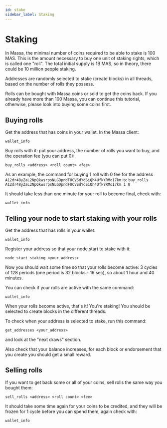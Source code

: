 ```yaml
---
id: stake
sidebar_label: Staking
---
```


# Staking

In Massa, the minimal number of coins required to be able to stake is 100 MAS.
This is the amount necessary to buy one unit of staking rights, which is called one "roll".
The total initial supply is 1B MAS, so in theory, there could be 10 million people staking.

Addresses are randomly selected to stake (create blocks) in all threads, based on the number of rolls they possess.

Rolls can be bought with Massa coins or sold to get the coins back. If you already have more than 100 Massa, you can
continue this tutorial, otherwise, please look into buying some coins first.

## Buying rolls

Get the address that has coins in your wallet. In the Massa client:

```shell
wallet_info
```

Buy rolls with it: put your address, the number of rolls you want to buy, and the operation fee (you can put 0):

```shell
buy_rolls <address> <roll count> <fee>
```

As an example, the command for buying 1 roll with 0 fee for the address
`A12dr48yZaL2NpQkwsrpsNLGDpndFUCVSdYdSiQh4UfkYRMo17km` is: ```buy_rolls
A12dr48yZaL2NpQkwsrpsNLGDpndFUCVSdYdSiQh4UfkYRMo17km 1 0```

It should take less than one minute for your roll to become final, check with:

```shell
wallet_info
```

## Telling your node to start staking with your rolls

Get the address that has rolls in your wallet:

```shell
wallet_info
```

Register your address so that your node start to stake with it:

```shell
node_start_staking <your_address>
```

Now you should wait some time so that your rolls become active: 3 cycles of 128 periods (one period is 32 blocks - 16
sec), so about 1 hour and 40 minutes.

You can check if your rolls are active with the same command:

```shell
wallet_info
```

When your rolls become active, that's it! You're staking!
You should be selected to create blocks in the different threads.

To check when your address is selected to stake, run this command:

```shell
get_addresses <your_address>
```

and look at the "next draws" section.

Also check that your balance increases, for each block or endorsement that you create you should get a small reward.

## Selling rolls

If you want to get back some or all of your coins, sell rolls the same way you bought them:

```shell
sell_rolls <address> <roll count> <fee>
```

It should take some time again for your coins to be credited, and they will be frozen for 1 cycle before you can spend
them, again check with:

```shell
wallet_info
```
